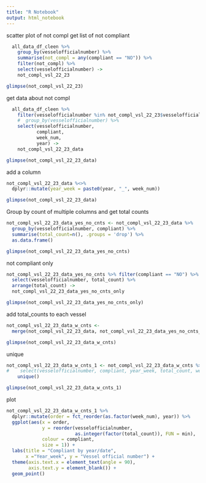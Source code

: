 ```yaml
---
title: "R Notebook"
output: html_notebook
---
```


scatter plot of not compl
get list of not compliant

```r
  all_data_df_cleen %>%
    group_by(vesselofficialnumber) %>%
    summarise(not_compl = any(compliant == "NO")) %>%
    filter(not_compl) %>% 
    select(vesselofficialnumber) ->
    not_compl_vsl_22_23
```

```r
glimpse(not_compl_vsl_22_23)
```
  
  
  get data about not compl
```r
  all_data_df_cleen %>%
    filter(vesselofficialnumber %in% not_compl_vsl_22_23$vesselofficialnumber) %>%
    #  group_by(vesselofficialnumber) %>%
    select(vesselofficialnumber,
           compliant,
           week_num,
           year) ->
    not_compl_vsl_22_23_data

glimpse(not_compl_vsl_22_23_data)
```  

add a column
```r
not_compl_vsl_22_23_data %<>%
  dplyr::mutate(year_week = paste0(year, "_", week_num))

glimpse(not_compl_vsl_22_23_data)
```

Group by count of multiple columns and get total counts
```r
not_compl_vsl_22_23_data_yes_no_cnts <- not_compl_vsl_22_23_data %>% 
  group_by(vesselofficialnumber, compliant) %>% 
  summarise(total_count=n(), .groups = 'drop') %>%
  as.data.frame()

glimpse(not_compl_vsl_22_23_data_yes_no_cnts)
```

not compliant only
```r
not_compl_vsl_22_23_data_yes_no_cnts %>% filter(compliant == "NO") %>%
  select(vesselofficialnumber, total_count) %>%
  arrange(total_count) ->
  not_compl_vsl_22_23_data_yes_no_cnts_only 

glimpse(not_compl_vsl_22_23_data_yes_no_cnts_only)

```

add total_counts to each vessel
```r
not_compl_vsl_22_23_data_w_cnts <- 
  merge(not_compl_vsl_22_23_data, not_compl_vsl_22_23_data_yes_no_cnts_only, all=T)

glimpse(not_compl_vsl_22_23_data_w_cnts)
```  

unique
```r
not_compl_vsl_22_23_data_w_cnts_1 <- not_compl_vsl_22_23_data_w_cnts %>% 
#    select(vesselofficialnumber, compliant, year_week, total_count, week_num, year) %>%
    unique()

glimpse(not_compl_vsl_22_23_data_w_cnts_1)
```

plot
```r
not_compl_vsl_22_23_data_w_cnts_1 %>% 
  dplyr::mutate(order = fct_reorder(as.factor(week_num), year)) %>% 
  ggplot(aes(x = order,
             y = reorder(vesselofficialnumber, 
                         as.integer(factor(total_count)), FUN = min), 
             colour = compliant, 
             size = 1)) + 
  labs(title = "Compliant by year/date",
       x ="Year_week", y = "Vessel official number") +
  theme(axis.text.x = element_text(angle = 90),
        axis.text.y = element_blank()) +
  geom_point()

```
